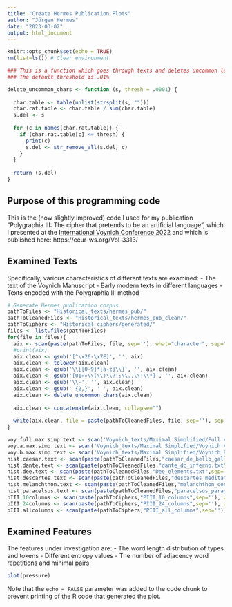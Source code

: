 ```yaml
---
title: "Create Hermes Publication Plots"
author: "Jürgen Hermes"
date: "2023-03-02"
output: html_document
---
```


```r
knitr::opts_chunk$set(echo = TRUE)
rm(list=ls()) # Clear environment

### This is a function which goes through texts and deletes uncommon letters
### The default threshold is .01%

delete_uncommon_chars <- function (s, thresh = .0001) {
  
  char.table <- table(unlist(strsplit(s, "")))
  char.rat.table <- char.table / sum(char.table)
  s.del <- s
  
  for (c in names(char.rat.table)) {
    if (char.rat.table[c] <= thresh) {
      print(c)
      s.del <- str_remove_all(s.del, c)
    }
  }
  
  return (s.del)
}
```

## Purpose of this programming code

This is the (now slightly improved) code I used for my publication "Polygraphia III: The cipher that pretends to be an artificial language", which I presented at the [International Voynich Conference 2022](https://www.um.edu.mt/event/voynich2022) and which is published here: https://ceur-ws.org/Vol-3313/

## Examined Texts

Specifically, various characteristics of different texts are examined:
- The text of the Voynich Manuscript
- Early modern texts in different languages
- Texts encoded with the Polygraphia III method



```r
# Generate Hermes publication corpus
pathToFiles <- "Historical_texts/hermes_pub/" 
pathToCleanedFiles <- "Historical_texts/hermes_pub_clean/"
pathToCiphers <- "Historical_ciphers/generated/"
files <- list.files(pathToFiles)
for(file in files){
  aix <- scan(paste(pathToFiles, file, sep=''), what="character", sep="\n", comment.char = "#")
  #print(aix)
  aix.clean <- gsub('[^\x20-\x7E]', '', aix)
  aix.clean <- tolower(aix.clean)
  aix.clean <- gsub('\\[[0-9]*[a-z]\\]', '', aix.clean)
  aix.clean <- gsub('[01«»\\(\\)\\?:;\\.,\\!\\*]', '', aix.clean)
  aix.clean <- gsub('\\-', '', aix.clean)
  aix.clean <- gsub(' {2,}', ' ', aix.clean)
  aix.clean <- delete_uncommon_chars(aix.clean)
  
  aix.clean <- concatenate(aix.clean, collapse="")
 
  write(aix.clean, file = paste(pathToCleanedFiles, file, sep=''), sep = "")
}

voy.full.max.simp.text <- scan('Voynich_texts/Maximal Simplified/Full Voynich Maximal Simplified Text', what="character", sep="\n", comment.char = "#")
voy.a.max.simp.text <- scan('Voynich_texts/Maximal Simplified/Voynich A Maximal Simplified Text', what="character", sep="\n", comment.char = "#")
voy.b.max.simp.text <- scan('Voynich_texts/Maximal Simplified/Voynich B Maximal Simplified Text', what="character", sep="\n", comment.char = "#")
hist.caesar.text <- scan(paste(pathToCleanedFiles,"caesar_de_bello_gallico.txt",sep=''), what="character", sep="\n", comment.char = "#")
hist.dante.text <- scan(paste(pathToCleanedFiles,"dante_dc_inferno.txt",sep=''), what="character", sep="\n", comment.char = "#")
hist.dee.text <- scan(paste(pathToCleanedFiles,"Dee_elements.txt",sep=''), what="character", sep="\n", comment.char = "#")
hist.descartes.text <- scan(paste(pathToCleanedFiles,"descartes_meditationes.txt",sep=''), what="character", sep="\n", comment.char = "#")
hist.melanchthon.text <- scan(paste(pathToCleanedFiles,"melanchthon_confession.txt",sep=''), what="character", sep="\n", comment.char = "#")
hist.paracelsus.text <- scan(paste(pathToCleanedFiles,"paracelsus_paragranum.txt",sep=''), what="character", sep="\n", comment.char = "#")
pIII.10columns <- scan(paste(pathToCiphers,"PIII_10_columns",sep=''), what="character", sep="\n", comment.char = "#")
pIII.24columns <- scan(paste(pathToCiphers,"PIII_24_columns",sep=''), what="character", sep="\n", comment.char = "#")
pIII.allcolumns <- scan(paste(pathToCiphers,"PIII_all_columns",sep=''), what="character", sep="\n", comment.char = "#")

```

## Examined Features

The features under investigation are: 
- The word length distribution of types and tokens
- Different entropy values
- The number of adjacency word repetitions and minimal pairs.

```r
plot(pressure)
```

Note that the `echo = FALSE` parameter was added to the code chunk to prevent printing of the R code that generated the plot.
